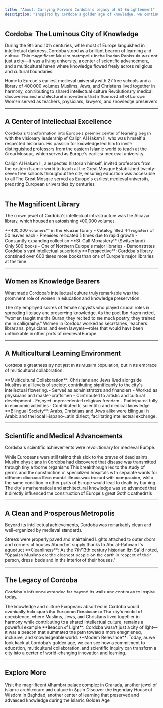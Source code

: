 ```yaml
---
title: "About: Carrying Forward Cordoba's Legacy of AI Enlightenment"
description: "Inspired by Cordoba's golden age of knowledge, we continue the tradition of bridging wisdom with innovation. Learn AI application development with modern tech stacks - where ancient enlightenment meets cutting-edge AI technology."
---
```


## Cordoba: The Luminous City of Knowledge

During the 9th and 10th centuries, while most of Europe languished in intellectual darkness, Cordoba stood as a brilliant beacon of learning and culture. This magnificent Muslim metropolis in the Iberian Peninsula was not just a city—it was a living university, a center of scientific advancement, and a multicultural haven where knowledge flowed freely across religious and cultural boundaries.

<CardGroup cols={2}>
  <Card title="Intellectual Excellence" icon="graduation-cap">
    Home to Europe's earliest medieval university with 27 free schools and a
    library of 400,000 volumes
  </Card>
  <Card title="Multicultural Harmony" icon="users">
    Muslims, Jews, and Christians lived together in harmony, contributing to
    shared intellectual culture
  </Card>
  <Card title="Scientific Innovation" icon="microscope">
    Revolutionary medical discoveries and architectural innovations that
    influenced all of Europe
  </Card>
  <Card title="Women's Education" icon="user-graduate">
    Women served as teachers, physicians, lawyers, and knowledge preservers
  </Card>
</CardGroup>

---

## A Center of Intellectual Excellence

Cordoba's transformation into Europe's premier center of learning began with the visionary leadership of Caliph Al Hakam II, who was himself a respected historian. His passion for knowledge led him to invite distinguished professors from the eastern Islamic world to teach at the Great Mosque, which served as Europe's earliest medieval university.

<Steps>
  <Step title="Visionary Leadership">
    Caliph Al Hakam II, a respected historian himself, invited professors from
    the eastern Islamic world to teach at the Great Mosque
  </Step>
  <Step title="Free Education">
    Established twenty-seven free schools throughout the city, ensuring
    education was accessible to all
  </Step>
  <Step title="University Status">
    The Great Mosque served as Europe's earliest medieval university, predating
    European universities by centuries
  </Step>
</Steps>

---

## The Magnificent Library

The crown jewel of Cordoba's intellectual infrastructure was the Alcazar library, which housed an astonishing 400,000 volumes.

<Columns cols={2}>
  <Card title="Cordoba Library" icon="book">
    **400,000 volumes** in the Alcazar library - Catalog filled 44 registers of
    50 leaves each - Premises relocated 5 times due to rapid growth - Constantly
    expanding collection
  </Card>
  <Card title="European Comparison" icon="scale">
    **St. Gall Monastery** (Switzerland) - Only 600 books - One of Northern
    Europe's major libraries - Demonstrates Cordoba's vast intellectual
    superiority
  </Card>
</Columns>

<Note>
  **Perspective**: Cordoba's library contained over 600 times more books than
  one of Europe's major libraries at the time.
</Note>

---

## Women as Knowledge Bearers

What made Cordoba's intellectual culture truly remarkable was the prominent role of women in education and knowledge preservation.

<AccordionGroup>
  <Accordion title="Female Copyists">
    The city employed scores of female copyists who played crucial roles in
    spreading literacy and preserving knowledge.
  </Accordion>
  <Accordion title="Women Educators">
    As the poet Ibn Hazm noted, "women taught me the Quran, they recited to me
    much poetry, they trained me in calligraphy."
  </Accordion>
  <Accordion title="Professional Women">
    Women in Cordoba worked as secretaries, teachers, librarians, physicians,
    and even lawyers—roles that would have been unthinkable in other parts of
    medieval Europe.
  </Accordion>
</AccordionGroup>

---

## A Multicultural Learning Environment

Cordoba's greatness lay not just in its Muslim population, but in its embrace of multicultural collaboration.

<Callout>
  **Multicultural Collaboration**: Christians and Jews lived alongside Muslims
  at all levels of society, contributing significantly to the city's
  intellectual flowering.
</Callout>

<Columns cols={2}>
  <Card title="Christian Contributions" icon="cross">
    - Served as administrators and financiers - Worked as physicians and
    master-craftsmen - Contributed to artistic and cultural development
  </Card>
  <Card title="Jewish Participation" icon="star-of-david">
    - Enjoyed unprecedented religious freedom - Participated fully in economic
    activities - Contributed to scientific and medical knowledge
  </Card>
</Columns>

<Note>
  **Bilingual Society**: Arabs, Christians and Jews alike were bilingual in
  Arabic and the local Hispano-Latin dialect, facilitating intellectual
  exchange.
</Note>

---

## Scientific and Medical Advancements

Cordoba's scientific achievements were revolutionary for medieval Europe.

<Steps>
  <Step title="Medical Breakthroughs">
    While Europeans were still taking their sick to the graves of dead saints,
    Muslim physicians in Cordoba had discovered that disease was transmitted
    through tiny airborne organisms
  </Step>
  <Step title="Hospital Innovation">
    This breakthrough led to the study of germs and the construction of
    specialized hospitals with separate wards for different diseases
  </Step>
  <Step title="Mental Health">
    Even mental illness was treated with compassion, while the same condition in
    other parts of Europe would lead to death by burning
  </Step>
  <Step title="Architectural Influence">
    The city's mathematical and architectural knowledge was so advanced that it
    directly influenced the construction of Europe's great Gothic cathedrals
  </Step>
</Steps>

---

## A Clean and Prosperous Metropolis

Beyond its intellectual achievements, Cordoba was remarkably clean and well-organized by medieval standards.

<CardGroup cols={3}>
  <Card title="Well-Paved Streets" icon="road">
    Streets were properly paved and maintained
  </Card>
  <Card title="Street Lighting" icon="lightbulb">
    Lights attached to outer doors and corners of houses
  </Card>
  <Card title="Running Water" icon="droplet">
    Abundant supply thanks to Abd al-Rahman I's aqueduct
  </Card>
</CardGroup>

<Callout type="info">
  **Cleanliness**: As the 7th/13th century historian Ibn Sa'id noted, "Spanish
  Muslims are the cleanest people on the earth in respect of their person,
  dress, beds and in the interior of their houses."
</Callout>

---

## The Legacy of Cordoba

Cordoba's influence extended far beyond its walls and continues to inspire today.

<Columns cols={2}>
  <Card title="European Renaissance" icon="lightbulb">
    The knowledge and culture Europeans absorbed in Cordoba would eventually
    help spark the European Renaissance
  </Card>
  <Card title="Multicultural Model" icon="handshake">
    The city's model of coexistence, where Muslims, Jews, and Christians lived
    together in harmony while contributing to a shared intellectual culture,
    remains a powerful example
  </Card>
</Columns>

<Callout>
  **Beacon of Light**: Cordoba wasn't just a city of light—it was a beacon that
  illuminated the path toward a more enlightened, inclusive, and knowledgeable
  world.
</Callout>

<Note>
  **Modern Relevance**: Today, as we look back at Cordoba's golden age, we can
  see how a commitment to education, multicultural collaboration, and scientific
  inquiry can transform a city into a center of world-changing innovation and
  learning.
</Note>

---

## Explore More

<CardGroup cols={2}>
  <Card
    title="The Alhambra"
    icon="castle"
    href="https://www.alhambra-patronato.es/en">
    Visit the magnificent Alhambra palace complex in Granada, another jewel of
    Islamic architecture and culture in Spain
  </Card>
  <Card
    title="House of Wisdom"
    icon="book-open"
    href="https://en.wikipedia.org/wiki/House_of_Wisdom">
    Discover the legendary House of Wisdom in Baghdad, another center of
    learning that preserved and advanced knowledge during the Islamic Golden Age
  </Card>
</CardGroup>
